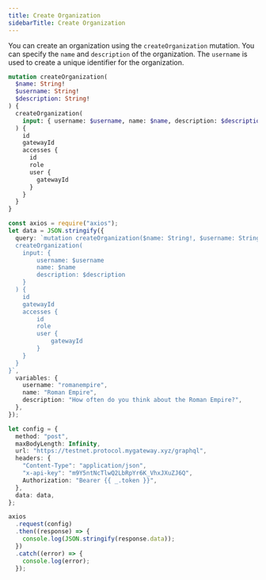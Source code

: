```yaml
---
title: Create Organization
sidebarTitle: Create Organization
---
```


You can create an organization using the `createOrganization` mutation. You can specify the `name` and `description` of the organization. The `username` is used to create a unique identifier for the organization.

```graphql
mutation createOrganization(
  $name: String!
  $username: String!
  $description: String!
) {
  createOrganization(
    input: { username: $username, name: $name, description: $description }
  ) {
    id
    gatewayId
    accesses {
      id
      role
      user {
        gatewayId
      }
    }
  }
}
```

<RequestExample>

```ts Node.js
const axios = require("axios");
let data = JSON.stringify({
  query: `mutation createOrganization($name: String!, $username: String!, $description: String!) {
  createOrganization(
    input: {
        username: $username
        name: $name
        description: $description
    }
  ) {
    id
    gatewayId
    accesses {
        id
        role
        user {
            gatewayId
        }
    }
  }
}`,
  variables: {
    username: "romanempire",
    name: "Roman Empire",
    description: "How often do you think about the Roman Empire?",
  },
});

let config = {
  method: "post",
  maxBodyLength: Infinity,
  url: "https://testnet.protocol.mygateway.xyz/graphql",
  headers: {
    "Content-Type": "application/json",
    "x-api-key": "m9Y5ntNcTlwQ2LbRpYr6K_VhxJXuZJ6Q",
    Authorization: "Bearer {{ _.token }}",
  },
  data: data,
};

axios
  .request(config)
  .then((response) => {
    console.log(JSON.stringify(response.data));
  })
  .catch((error) => {
    console.log(error);
  });
```

</RequestExample>

